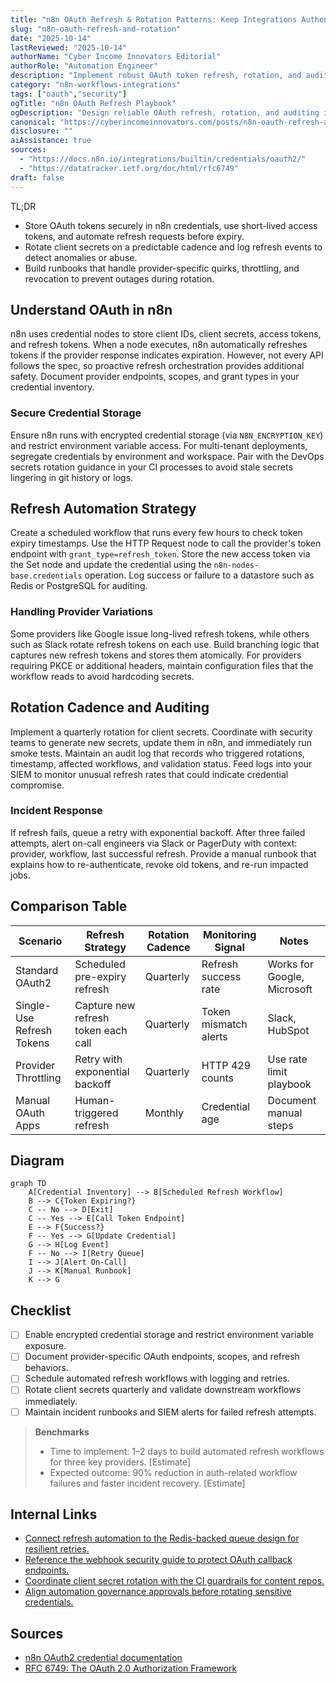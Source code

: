 ```yaml
---
title: "n8n OAuth Refresh & Rotation Patterns: Keep Integrations Authenticated"
slug: "n8n-oauth-refresh-and-rotation"
date: "2025-10-14"
lastReviewed: "2025-10-14"
authorName: "Cyber Income Innovators Editorial"
authorRole: "Automation Engineer"
description: "Implement robust OAuth token refresh, rotation, and auditing patterns for n8n workflows connected to third-party APIs."
category: "n8n-workflows-integrations"
tags: ["oauth","security"]
ogTitle: "n8n OAuth Refresh Playbook"
ogDescription: "Design reliable OAuth refresh, rotation, and auditing inside n8n."
canonical: "https://cyberincomeinnovators.com/posts/n8n-oauth-refresh-and-rotation"
disclosure: ""
aiAssistance: true
sources:
  - "https://docs.n8n.io/integrations/builtin/credentials/oauth2/"
  - "https://datatracker.ietf.org/doc/html/rfc6749"
draft: false
---
```


TL;DR
- Store OAuth tokens securely in n8n credentials, use short-lived access tokens, and automate refresh requests before expiry.
- Rotate client secrets on a predictable cadence and log refresh events to detect anomalies or abuse.
- Build runbooks that handle provider-specific quirks, throttling, and revocation to prevent outages during rotation.

## Understand OAuth in n8n
n8n uses credential nodes to store client IDs, client secrets, access tokens, and refresh tokens. When a node executes, n8n automatically refreshes tokens if the provider response indicates expiration. However, not every API follows the spec, so proactive refresh orchestration provides additional safety. Document provider endpoints, scopes, and grant types in your credential inventory.

### Secure Credential Storage
Ensure n8n runs with encrypted credential storage (via `N8N_ENCRYPTION_KEY`) and restrict environment variable access. For multi-tenant deployments, segregate credentials by environment and workspace. Pair with the DevOps secrets rotation guidance in your CI processes to avoid stale secrets lingering in git history or logs.

## Refresh Automation Strategy
Create a scheduled workflow that runs every few hours to check token expiry timestamps. Use the HTTP Request node to call the provider's token endpoint with `grant_type=refresh_token`. Store the new access token via the Set node and update the credential using the `n8n-nodes-base.credentials` operation. Log success or failure to a datastore such as Redis or PostgreSQL for auditing.

### Handling Provider Variations
Some providers like Google issue long-lived refresh tokens, while others such as Slack rotate refresh tokens on each use. Build branching logic that captures new refresh tokens and stores them atomically. For providers requiring PKCE or additional headers, maintain configuration files that the workflow reads to avoid hardcoding secrets.

## Rotation Cadence and Auditing
Implement a quarterly rotation for client secrets. Coordinate with security teams to generate new secrets, update them in n8n, and immediately run smoke tests. Maintain an audit log that records who triggered rotations, timestamp, affected workflows, and validation status. Feed logs into your SIEM to monitor unusual refresh rates that could indicate credential compromise.

### Incident Response
If refresh fails, queue a retry with exponential backoff. After three failed attempts, alert on-call engineers via Slack or PagerDuty with context: provider, workflow, last successful refresh. Provide a manual runbook that explains how to re-authenticate, revoke old tokens, and re-run impacted jobs.

## Comparison Table
| Scenario | Refresh Strategy | Rotation Cadence | Monitoring Signal | Notes |
| --- | --- | --- | --- | --- |
| Standard OAuth2 | Scheduled pre-expiry refresh | Quarterly | Refresh success rate | Works for Google, Microsoft |
| Single-Use Refresh Tokens | Capture new refresh token each call | Quarterly | Token mismatch alerts | Slack, HubSpot |
| Provider Throttling | Retry with exponential backoff | Quarterly | HTTP 429 counts | Use rate limit playbook |
| Manual OAuth Apps | Human-triggered refresh | Monthly | Credential age | Document manual steps |

## Diagram
```mermaid
graph TD
    A[Credential Inventory] --> B[Scheduled Refresh Workflow]
    B --> C{Token Expiring?}
    C -- No --> D[Exit]
    C -- Yes --> E[Call Token Endpoint]
    E --> F{Success?}
    F -- Yes --> G[Update Credential]
    G --> H[Log Event]
    F -- No --> I[Retry Queue]
    I --> J[Alert On-Call]
    J --> K[Manual Runbook]
    K --> G
```

## Checklist
- [ ] Enable encrypted credential storage and restrict environment variable exposure.
- [ ] Document provider-specific OAuth endpoints, scopes, and refresh behaviors.
- [ ] Schedule automated refresh workflows with logging and retries.
- [ ] Rotate client secrets quarterly and validate downstream workflows immediately.
- [ ] Maintain incident runbooks and SIEM alerts for failed refresh attempts.

> **Benchmarks**
> - Time to implement: 1–2 days to build automated refresh workflows for three key providers. [Estimate]
> - Expected outcome: 90% reduction in auth-related workflow failures and faster incident recovery. [Estimate]

## Internal Links
- [Connect refresh automation to the Redis-backed queue design for resilient retries.](../n8n-workflows-integrations/n8n-queues-with-redis-webhooks.mdx)
- [Reference the webhook security guide to protect OAuth callback endpoints.](../n8n-workflows-integrations/n8n-webhook-security-zero-trust.mdx)
- [Coordinate client secret rotation with the CI guardrails for content repos.](../devops-for-creators/ci-for-content-repos.mdx)
- [Align automation governance approvals before rotating sensitive credentials.](../ai-automation-foundations/automation-governance-operating-models.mdx)

## Sources
- [n8n OAuth2 credential documentation](https://docs.n8n.io/integrations/builtin/credentials/oauth2/)
- [RFC 6749: The OAuth 2.0 Authorization Framework](https://datatracker.ietf.org/doc/html/rfc6749)
